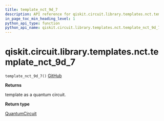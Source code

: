 ```yaml
---
title: template_nct_9d_7
description: API reference for qiskit.circuit.library.templates.nct.template_nct_9d_7
in_page_toc_min_heading_level: 1
python_api_type: function
python_api_name: qiskit.circuit.library.templates.nct.template_nct_9d_7
---
```


# qiskit.circuit.library.templates.nct.template\_nct\_9d\_7

<span id="qiskit.circuit.library.templates.nct.template_nct_9d_7" />

`template_nct_9d_7()` [GitHub](https://github.com/qiskit/qiskit/tree/stable/0.23/qiskit/circuit/library/templates/nct/template_nct_9d_7.py "view source code")

**Returns**

template as a quantum circuit.

**Return type**

[QuantumCircuit](qiskit.circuit.QuantumCircuit "qiskit.circuit.QuantumCircuit")

